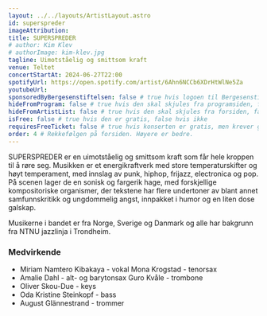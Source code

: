 ```yaml
---
layout: ../../layouts/ArtistLayout.astro
id: superspreder
imageAttribution:
title: SUPERSPREDER
# author: Kim Klev
# authorImage: kim-klev.jpg
tagline: Uimotståelig og smittsom kraft
venue: Teltet
concertStartAt: 2024-06-27T22:00
spotifyUrl: https://open.spotify.com/artist/6Ahn6NCCb6XDrHtWlNe5Za
youtubeUrl:
sponsoredByBergesenstiftelsen: false # true hvis logoen til Bergesenstiftelsen skal vises, false hvis ikke
hideFromProgram: false # true hvis den skal skjules fra programsiden, false hvis den skal vises
hideFromArtistList: false # true hvis den skal skjules fra forsiden, false hvis den skal vises
isFree: false # true hvis den er gratis, false hvis ikke
requiresFreeTicket: false # true hvis konserten er gratis, men krever gratisbillett
order: 4 # Rekkefølgen på forsiden. Høyere er bedre.
---
```


SUPERSPREDER er en uimotståelig og smittsom kraft som får hele kroppen til å røre seg. Musikken er et energikraftverk med store temperaturskifter og høyt temperament, med innslag av punk, hiphop, frijazz, electronica og pop. På scenen lager de en sonisk og fargerik hage, med forskjellige kompositoriske organismer, der tekstene har flere undertoner av blant annet samfunnskritikk og ungdommelig angst, innpakket i humor og en liten dose galskap.

Musikerne i bandet er fra Norge, Sverige og Danmark og alle har bakgrunn fra NTNU jazzlinja i Trondheim.

### Medvirkende

- Miriam Namtero Kibakaya - vokal Mona Krogstad - tenorsax
- Amalie Dahl - alt- og barytonsax Guro Kvåle - trombone
- Oliver Skou-Due - keys
- Oda Kristine Steinkopf - bass
- August Glännestrand - trommer
